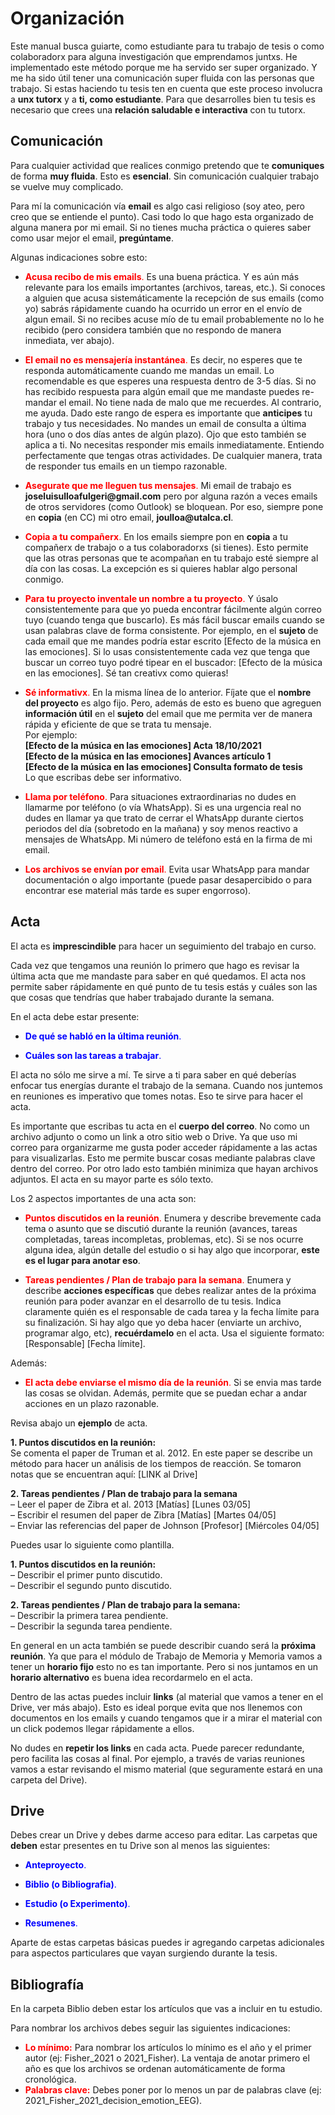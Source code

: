 # Organización

Este manual busca guiarte, como estudiante para tu trabajo de tesis o como colaboradorx para alguna investigación que emprendamos juntxs. He implementado este método porque me ha servido ser super organizado. Y me ha sido útil tener una comunicación super fluida con las personas que trabajo. Si estas haciendo tu tesis ten en cuenta que este proceso involucra a **unx tutorx** y a **ti, como estudiante**. Para que desarrolles bien tu tesis es necesario que crees una **relación saludable e interactiva** con tu tutorx.

## Comunicación

Para cualquier actividad que realices conmigo pretendo que te **comuniques** de forma **muy fluida**. Esto es **esencial**. Sin comunicación cualquier trabajo se vuelve muy complicado.

Para mí la comunicación vía **email** es algo casi religioso (soy ateo, pero creo que se entiende el punto). Casi todo lo que hago esta organizado de alguna manera por mi email. Si no tienes mucha práctica o quieres saber como usar mejor el email, **pregúntame**.

Algunas indicaciones sobre esto:

- <span style="color:red">**Acusa recibo de mis emails**.</span> Es una buena práctica. Y es aún más relevante para los emails importantes (archivos, tareas, etc.). Si conoces a alguien que acusa sistemáticamente la recepción de sus emails (como yo) sabrás rápidamente cuando ha ocurrido un error en el envío de algun email. Si no recibes acuse mío de tu email probablemente no lo he recibido (pero considera también que no respondo de manera inmediata, ver abajo).

- <span style="color:red">**El email no es mensajería instantánea**. </span> Es decir, no esperes que te responda automáticamente cuando me mandas un email. Lo recomendable es que esperes una respuesta dentro de 3-5 días. Si no has recibido respuesta para algún email que me mandaste puedes re-mandar el email. No tiene nada de malo que me recuerdes. Al contrario, me ayuda. Dado este rango de espera es importante que **anticipes** tu trabajo y tus necesidades. No mandes un email de consulta a última hora (uno o dos días antes de algún plazo). Ojo que esto también se aplica a ti. No necesitas responder mis emails inmediatamente. Entiendo perfectamente que tengas otras actividades. De cualquier manera, trata de responder tus emails en un tiempo razonable.

- <span style="color:red">**Asegurate que me lleguen tus mensajes**.</span> Mi email de trabajo es **joseluisulloafulgeri@gmail.com** pero por alguna razón a veces emails de otros servidores (como Outlook) se bloquean. Por eso, siempre pone en **copia** (en CC) mi otro email, **joulloa@utalca.cl**.

- <span style="color:red">**Copia a tu compañerx**.</span> En los emails siempre pon en **copia** a tu compañerx de trabajo o a tus colaboradorxs (si tienes). Esto permite que las otras personas que te acompañan en tu trabajo esté siempre al día con las cosas. La excepción es si quieres hablar algo personal conmigo.

- <span style="color:red">**Para tu proyecto inventale un nombre a tu proyecto**.</span> Y úsalo consistentemente para que yo pueda encontrar fácilmente algún correo tuyo (cuando tenga que buscarlo). Es más fácil buscar emails cuando se usan palabras clave de forma consistente. Por ejemplo, en el **sujeto** de cada email que me mandes podría estar escrito [Efecto de la música en las emociones]. Si lo usas consistentemente cada vez que tenga que buscar un correo tuyo podré tipear en el buscador: [Efecto de la música en las emociones]. Sé tan creativx como quieras!

- <span style="color:red">**Sé informativx**.</span> En la misma línea de lo anterior. Fíjate que el **nombre del proyecto** es algo fijo. Pero, además de esto es bueno que agreguen **información útil** en el **sujeto** del email que me permita ver de manera rápida y eficiente de que se trata tu mensaje.\
Por ejemplo:\
**[Efecto de la música en las emociones] Acta 18/10/2021**\
**[Efecto de la música en las emociones] Avances artículo 1**\
**[Efecto de la música en las emociones] Consulta formato de tesis**\
Lo que escribas debe ser informativo.

- <span style="color:red">**Llama por teléfono**.</span> Para situaciones extraordinarias no dudes en llamarme por teléfono (o vía WhatsApp). Si es una urgencia real no dudes en llamar ya que trato de cerrar el WhatsApp durante ciertos periodos del día (sobretodo en la mañana) y soy menos reactivo a mensajes de WhatsApp. Mi número de teléfono está en la firma de mi email.

- <span style="color:red">**Los archivos se envían por email**.</span> Evita usar WhatsApp para mandar documentación o algo importante (puede pasar desapercibido o para encontrar ese material más tarde es super engorroso).

## Acta

El acta es **imprescindible** para hacer un seguimiento del trabajo en curso.

Cada vez que tengamos una reunión lo primero que hago es revisar la última acta que me mandaste para saber en qué quedamos. El acta nos permite saber rápidamente en qué punto de tu tesis estás y cuáles son las que cosas que tendrías que haber trabajado durante la semana.

En el acta debe estar presente:

- <p style="color:blue">**De qué se habló en la última reunión**.</p>
- <p style="color:blue">**Cuáles son las tareas a trabajar**.</p>

El acta no sólo me sirve a mí. Te sirve a ti para saber en qué deberías enfocar tus energías durante el trabajo de la semana. Cuando nos juntemos en reuniones es imperativo que tomes notas. Eso te sirve para hacer el acta.

Es importante que escribas tu acta en el **cuerpo del correo**. No como un archivo adjunto o como un link a otro sitio web o Drive. Ya que uso mi correo para organizarme me gusta poder acceder rápidamente a las actas para visualizarlas. Esto me permite buscar cosas mediante palabras clave dentro del correo. Por otro lado esto también minimiza que hayan archivos adjuntos. El acta en su mayor parte es sólo texto. 

Los 2 aspectos importantes de una acta son:

- <span style="color:red">**Puntos discutidos en la reunión**.</span> Enumera y describe brevemente cada tema o asunto que se discutió durante la reunión (avances, tareas completadas, tareas incompletas, problemas, etc). Si se nos ocurre alguna idea, algún detalle del estudio o si hay algo que incorporar, **este es el lugar para anotar eso**.

- <span style="color:red">**Tareas pendientes / Plan de trabajo para la semana**.</span> Enumera y describe **acciones específicas** que debes realizar antes de la próxima reunión para poder avanzar en el desarrollo de tu tesis. Indica claramente quién es el responsable de cada tarea y la fecha límite para su finalización. Si hay algo que yo deba hacer (enviarte un archivo, programar algo, etc), **recuérdamelo** en el acta. Usa el siguiente formato: [Responsable] [Fecha límite].

Además:

- <span style="color:red">**El acta debe enviarse el mismo día de la reunión**.</span> Si se envia mas tarde las cosas se olvidan. Además, permite que se puedan echar a andar acciones en un plazo razonable.

Revisa abajo un **ejemplo** de acta.

**1. Puntos discutidos en la reunión:**\
Se comenta el paper de Truman et al. 2012. En este paper se describe un método para hacer un análisis de los tiempos de reacción. Se tomaron notas que se encuentran aquí: [LINK al Drive]

**2. Tareas pendientes / Plan de trabajo para la semana**\
-- Leer el paper de Zibra et al. 2013 [Matías] [Lunes 03/05]\
-- Escribir el resumen del paper de Zibra [Matías] [Martes 04/05]\
-- Enviar las referencias del paper de Johnson [Profesor] [Miércoles 04/05]\

Puedes usar lo siguiente como plantilla.

**1. Puntos discutidos en la reunión:**\
-- Describir el primer punto discutido.\
-- Describir el segundo punto discutido.

**2. Tareas pendientes / Plan de trabajo para la semana:**\
-- Describir la primera tarea pendiente.\
-- Describir la segunda tarea pendiente.

En general en un acta también se puede describir cuando será la **próxima reunión**. Ya que para el módulo de Trabajo de Memoria y Memoria vamos a tener un **horario fijo** esto no es tan importante. Pero si nos juntamos en un **horario alternativo** es buena idea recordarmelo en el acta.

Dentro de las actas puedes incluir **links** (al material que vamos a tener en el Drive, ver más abajo).
Esto es ideal porque evita que nos llenemos con documentos en los emails y cuando tengamos que ir a mirar el material con un click podemos llegar rápidamente a ellos.

No dudes en **repetir los links** en cada acta. Puede parecer redundante, pero facilita las cosas al final. Por ejemplo, a través de varias reuniones vamos a estar revisando el mismo material (que seguramente estará en una carpeta del Drive).

## Drive

Debes crear un Drive y debes darme acceso para editar. Las carpetas que **deben** estar presentes en tu Drive son al menos las siguientes:

- <p style="color:blue">**Anteproyecto**.</p>
- <p style="color:blue">**Biblio (o Bibliografia)**.</p>
- <p style="color:blue">**Estudio (o Experimento)**.</p>
- <p style="color:blue">**Resumenes**.</p>

Aparte de estas carpetas básicas puedes ir agregando carpetas adicionales para aspectos particulares que vayan surgiendo durante la tesis.

## Bibliografía

En la carpeta Biblio deben estar los artículos que vas a incluir en tu estudio.

Para nombrar los archivos debes seguir las siguientes indicaciones:

- <span style="color:red">**Lo mínimo:**</span> Para nombrar los artículos lo mínimo es el año y el primer autor (ej: Fisher_2021 o 2021_Fisher). La ventaja de anotar primero el año es que los archivos se ordenan automáticamente de forma cronológica.
- <span style="color:red">**Palabras clave:**</span> Debes poner por lo menos un par de palabras clave (ej: 2021_Fisher_2021_decision_emotion_EEG).